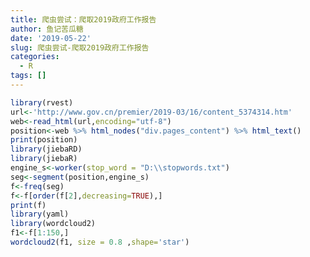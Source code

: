 ```yaml
---
title: 爬虫尝试：爬取2019政府工作报告
author: 鱼记苦瓜糖
date: '2019-05-22'
slug: 爬虫尝试-爬取2019政府工作报告
categories:
  - R
tags: []
---
```

```r
library(rvest)
url<-'http://www.gov.cn/premier/2019-03/16/content_5374314.htm'
web<-read_html(url,encoding="utf-8") 
position<-web %>% html_nodes("div.pages_content") %>% html_text()
print(position)
library(jiebaRD)
library(jiebaR)
engine_s<-worker(stop_word = "D:\\stopwords.txt")
seg<-segment(position,engine_s)
f<-freq(seg)
f<-f[order(f[2],decreasing=TRUE),]
print(f)
library(yaml)
library(wordcloud2)
f1<-f[1:150,]
wordcloud2(f1, size = 0.8 ,shape='star')






```

